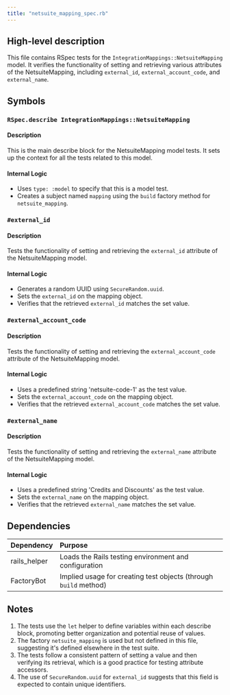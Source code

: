 ```yaml
---
title: "netsuite_mapping_spec.rb"
---
```


## High-level description
This file contains RSpec tests for the `IntegrationMappings::NetsuiteMapping` model. It verifies the functionality of setting and retrieving various attributes of the NetsuiteMapping, including `external_id`, `external_account_code`, and `external_name`.

## Symbols

### `RSpec.describe IntegrationMappings::NetsuiteMapping`
#### Description
This is the main describe block for the NetsuiteMapping model tests. It sets up the context for all the tests related to this model.

#### Internal Logic
- Uses `type: :model` to specify that this is a model test.
- Creates a subject named `mapping` using the `build` factory method for `netsuite_mapping`.

### `#external_id`
#### Description
Tests the functionality of setting and retrieving the `external_id` attribute of the NetsuiteMapping model.

#### Internal Logic
- Generates a random UUID using `SecureRandom.uuid`.
- Sets the `external_id` on the mapping object.
- Verifies that the retrieved `external_id` matches the set value.

### `#external_account_code`
#### Description
Tests the functionality of setting and retrieving the `external_account_code` attribute of the NetsuiteMapping model.

#### Internal Logic
- Uses a predefined string 'netsuite-code-1' as the test value.
- Sets the `external_account_code` on the mapping object.
- Verifies that the retrieved `external_account_code` matches the set value.

### `#external_name`
#### Description
Tests the functionality of setting and retrieving the `external_name` attribute of the NetsuiteMapping model.

#### Internal Logic
- Uses a predefined string 'Credits and Discounts' as the test value.
- Sets the `external_name` on the mapping object.
- Verifies that the retrieved `external_name` matches the set value.

## Dependencies
| Dependency | Purpose |
|:-----------|:--------|
| rails_helper | Loads the Rails testing environment and configuration |
| FactoryBot | Implied usage for creating test objects (through `build` method) |

## Notes
1. The tests use the `let` helper to define variables within each describe block, promoting better organization and potential reuse of values.
2. The factory `netsuite_mapping` is used but not defined in this file, suggesting it's defined elsewhere in the test suite.
3. The tests follow a consistent pattern of setting a value and then verifying its retrieval, which is a good practice for testing attribute accessors.
4. The use of `SecureRandom.uuid` for `external_id` suggests that this field is expected to contain unique identifiers.